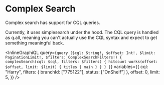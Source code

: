# Complex Search

Complex search has support for CQL queries.

Currently, it uses simplesearch under the hood. The CQL query is handled as q.all,
meaning you can't actually use the CQL syntax and expect to get something meaningful back.

<InlineGraphiQL
  query={`query ($cql: String!, $offset: Int!, $limit: PaginationLimit!, $filters: ComplexSearchFilters!) {
  complexSearch(cql: $cql, filters: $filters) {
    hitcount
    works(offset: $offset, limit: $limit) {
      titles {
        main
      }
    }
  }
}`}
  variables={{
    cql: "Harry",
    filters: { branchId: ["775122"], status: ["OnShelf"] },
    offset: 0,
    limit: 5,
  }}
/>
